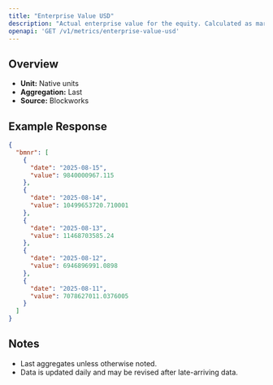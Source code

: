 ```yaml
---
title: "Enterprise Value USD"
description: "Actual enterprise value for the equity. Calculated as market cap - liabilities + assets"
openapi: 'GET /v1/metrics/enterprise-value-usd'
---
```


## Overview

- **Unit:** Native units
- **Aggregation:** Last
- **Source:** Blockworks

## Example Response

```json
{
  "bmnr": [
    {
      "date": "2025-08-15",
      "value": 9840000967.115
    },
    {
      "date": "2025-08-14",
      "value": 10499653720.710001
    },
    {
      "date": "2025-08-13",
      "value": 11468703585.24
    },
    {
      "date": "2025-08-12",
      "value": 6946896991.0898
    },
    {
      "date": "2025-08-11",
      "value": 7078627011.0376005
    }
  ]
}
```

## Notes
- Last aggregates unless otherwise noted.
- Data is updated daily and may be revised after late-arriving data.
